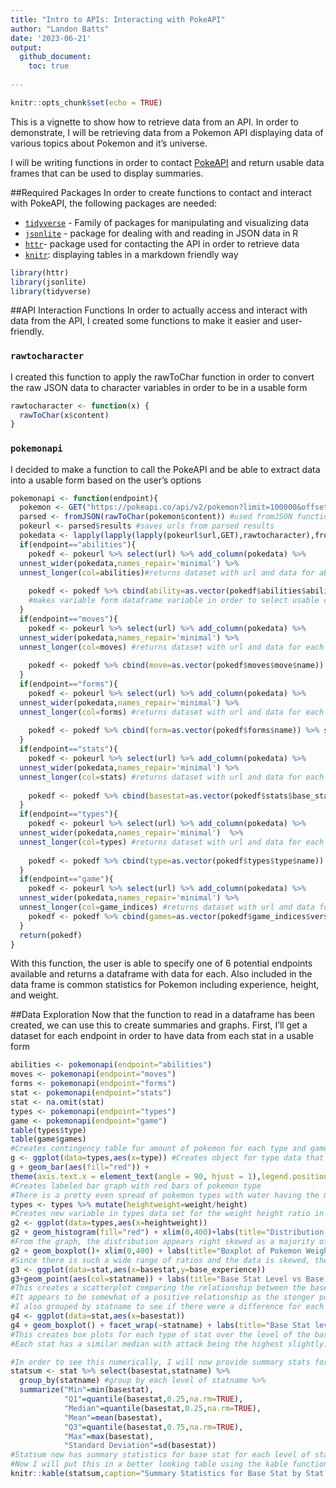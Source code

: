 ```yaml
---
title: "Intro to APIs: Interacting with PokeAPI"
author: "Landon Batts"
date: '2023-06-21'
output: 
  github_document:
    toc: true
  
---
```


```r
knitr::opts_chunk$set(echo = TRUE)
```

This is a vignette to show how to retrieve data from an API. In order to demonstrate, I will be retrieving data from a Pokemon API displaying data of various topics about Pokemon and it's universe.  

I will be writing functions in order to contact [PokeAPI](https://pokeapi.co/) and return usable data frames that can be used to display summaries.

##Required Packages
In order to create functions to contact and interact with PokeAPI, the following packages are needed:

- [`tidyverse`](https://www.tidyverse.org/packages/) - Family of packages for manipulating and visualizing data
- [`jsonlite`](https://cran.r-project.org/web/packages/jsonlite/index.html) - package for dealing with and reading in JSON data in R
- [`httr`](https://cran.r-project.org/web/packages/httr/vignettes/quickstart.html)- package used for contacting the API in order to retrieve data
- [`knitr`](https://cran.r-project.org/web/packages/knitr/index.html): displaying tables in a markdown friendly way

```r
library(httr)
library(jsonlite)
library(tidyverse)
```

##API Interaction Functions
In order to actually access and interact with data from the API, I created some functions to make it easier and user-friendly.

### `rawtocharacter`
I created this function to apply the rawToChar function in order to convert the raw JSON data to character variables in order to be in a usable form
```r
rawtocharacter <- function(x) {
  rawToChar(x$content)
}
```
### `pokemonapi`
I decided to make a function to call the PokeAPI and be able to extract data into a usable form based on the user's options
```r
pokemonapi <- function(endpoint){
  pokemon <- GET("https://pokeapi.co/api/v2/pokemon?limit=100000&offset=0") #GET function calls to PokeAPI
  parsed <- fromJSON(rawToChar(pokemon$content)) #used fromJSON function to get parsed data in character form
  pokeurl <- parsed$results #saves urls from parsed results
  pokedata <- lapply(lapply(lapply(pokeurl$url,GET),rawtocharacter),fromJSON) #applies GET function to each url in order to get data from all endpoints
  if(endpoint=="abilities"){
    pokedf <- pokeurl %>% select(url) %>% add_column(pokedata) %>%
  unnest_wider(pokedata,names_repair='minimal') %>% 
  unnest_longer(col=abilities)#returns dataset with url and data for ability for each pokemon
    
    pokedf <- pokedf %>% cbind(ability=as.vector(pokedf$abilities$ability$name)) %>% select(name,ability,base_experience,height,weight)
    #makes variable form dataframe variable in order to select usable columns
  }
  if(endpoint=="moves"){
    pokedf <- pokeurl %>% select(url) %>% add_column(pokedata) %>%
  unnest_wider(pokedata,names_repair='minimal') %>% 
  unnest_longer(col=moves) #returns dataset with url and data for each move for every pokemon from moves endpoint
    
    pokedf <- pokedf %>% cbind(move=as.vector(pokedf$moves$move$name)) %>% select(name,move,base_experience,height,weight)
  }
  if(endpoint=="forms"){
    pokedf <- pokeurl %>% select(url) %>% add_column(pokedata) %>%
  unnest_wider(pokedata,names_repair='minimal') %>% 
  unnest_longer(col=forms) #returns dataset with url and data for each form for every pokemon from form endpoint
    
    pokedf <- pokedf %>% cbind(form=as.vector(pokedf$forms$name)) %>% select(name,form,base_experience,height,weight)
  }
  if(endpoint=="stats"){
    pokedf <- pokeurl %>% select(url) %>% add_column(pokedata) %>%
  unnest_wider(pokedata,names_repair='minimal') %>% 
  unnest_longer(col=stats) #returns dataset with url and data for each stat and their level for every pokemon from stats endpoint
    
    pokedf <- pokedf %>% cbind(basestat=as.vector(pokedf$stats$base_stat),statname=as.vector(pokedf$stats$stat$name)) %>% select(name,statname,basestat,base_experience,height,weight)
  }
  if(endpoint=="types"){
    pokedf <- pokeurl %>% select(url) %>% add_column(pokedata) %>%
  unnest_wider(pokedata,names_repair='minimal')  %>%
  unnest_longer(col=types) #returns dataset with url and data for each type for every pokemon from types endpoint
    
    pokedf <- pokedf %>% cbind(type=as.vector(pokedf$types$type$name)) %>% select(name,type,base_experience,height,weight)
  }
  if(endpoint=="game"){
    pokedf <- pokeurl %>% select(url) %>% add_column(pokedata) %>%
  unnest_wider(pokedata,names_repair='minimal') %>% 
  unnest_longer(col=game_indices) #returns dataset with url and data for each game that the Pokemon are included for every pokemon from the game_indices endpoint
    pokedf <- pokedf %>% cbind(games=as.vector(pokedf$game_indices$version$name)) %>% select(name,games,base_experience,height,weight)
  }
  return(pokedf)
}
```
With this function, the user is able to specify one of 6 potential endpoints available and returns a dataframe with data for each. Also included in the data frame is common statistics for Pokemon including experience, height, and weight.

##Data Exploration
Now that the function to read in a dataframe has been created, we can use this to create summaries and graphs. First, I'll get a dataset for each endpoint in order to have data from each stat in a usable form
```r
abilities <- pokemonapi(endpoint="abilities")
moves <- pokemonapi(endpoint="moves")
forms <- pokemonapi(endpoint="forms")
stat <- pokemonapi(endpoint="stats")
stat <- na.omit(stat)
types <- pokemonapi(endpoint="types")
game <- pokemonapi(endpoint="game")
table(types$type)
table(game$games)
#Creates contingency table for amount of pokemon for each type and games they are in
g <- ggplot(data=types,aes(x=type)) #Creates object for type data that can be used to create plots
g + geom_bar(aes(fill="red")) +
theme(axis.text.x = element_text(angle = 90, hjust = 1),legend.position = "none") + labs(x="Pokemon Type",y="Count",title="Pokemon Type Bar Graph")
#Creates labeled bar graph with red bars of pokemon type
#There is a pretty even spread of pokemon types with water having the most pokemon and ice having the least
types <- types %>% mutate(heightweight=weight/height)
#Creates new variable in types data set for the weight height ratio in order to have a continuous variable for plots
g2 <- ggplot(data=types,aes(x=heightweight))
g2 + geom_histogram(fill="red") + xlim(0,400)+labs(title="Distribution of Weight/Height Ratio", x="Weight/Height Ratio",y="Count")
#From the graph, the distribution appears right skewed as a majority of pokemon are smaller with some larger ones such as snorlax
g2 + geom_boxplot()+ xlim(0,400) + labs(title="Boxplot of Pokemon Weight/Height Ratio",x="Weight/Height Ratio")
#Since there is such a wide range of ratios and the data is skewed, there are many outliers present. It appears that the median ratio is around 30 while the maximum is all the way at nearly 1000
g3 <- ggplot(data=stat,aes(x=basestat,y=base_experience))
g3+geom_point(aes(col=statname)) + labs(title="Base Stat Level vs Base XP", x="Base Stat",y="Base Experience")
#This creates a scatterplot comparing the relationship between the base level of a Pokemons stat with their base level experience
#It appears to be somewhat of a positive relationship as the stonger pokemon tend to have more experience.
#I also grouped by statname to see if there were a difference for each type of stat although all stats seem to increase along with experience as well
g4 <- ggplot(data=stat,aes(x=basestat))
g4 + geom_boxplot() + facet_wrap(~statname) + labs(title="Base Stat level for each Stat Type",x="Base Stat")
#This creates box plots for each type of stat over the level of the base stat for each pokemon.
#Each stat has a similar median with attack being the highest slightly. Although, hp has more outliers and a higher max.

#In order to see this numerically, I will now provide summary stats for the base stat of each different stat name
statsum <- stat %>% select(basestat,statname) %>% 
  group_by(statname) #group by each level of statname %>%
  summarize("Min"=min(basestat),
            "Q1"=quantile(basestat,0.25,na.rm=TRUE),
            "Median"=quantile(basestat,0.25,na.rm=TRUE),
            "Mean"=mean(basestat),
            "Q3"=quantile(basestat,0.75,na.rm=TRUE),
            "Max"=max(basestat),
            "Standard Deviation"=sd(basestat))
#Statsum now has summary statistics for base stat for each level of stat name
#Now I will put this in a better looking table using the kable function
knitr::kable(statsum,caption="Summary Statistics for Base Stat by Stat Name",digits=2)
```
